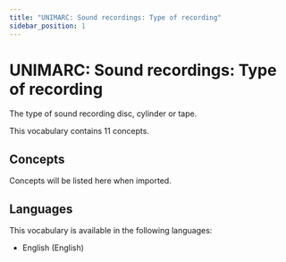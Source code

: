```yaml
---
title: "UNIMARC: Sound recordings: Type of recording"
sidebar_position: 1
---
```


# UNIMARC: Sound recordings: Type of recording

The type of sound recording disc, cylinder or tape.

This vocabulary contains 11 concepts.

## Concepts

Concepts will be listed here when imported.

## Languages

This vocabulary is available in the following languages:
- English (English)
